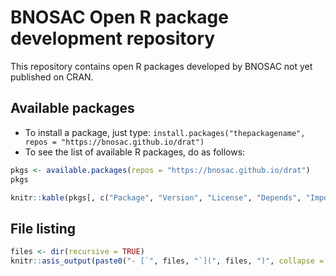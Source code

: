 # BNOSAC Open R package development repository

This repository contains open R packages developed by BNOSAC not yet published on CRAN.

## Available packages

- To install a package, just type: `install.packages("thepackagename", repos = "https://bnosac.github.io/drat")`
- To see the list of available R packages, do as follows:

```r
pkgs <- available.packages(repos = "https://bnosac.github.io/drat")
pkgs
``` 

```r
knitr::kable(pkgs[, c("Package", "Version", "License", "Depends", "Imports", "Suggests")], format = "markdown", row.names = FALSE)
``` 

## File listing

```r
files <- dir(recursive = TRUE)
knitr::asis_output(paste0("- [`", files, "`](", files, ")", collapse = "\n"))
```
